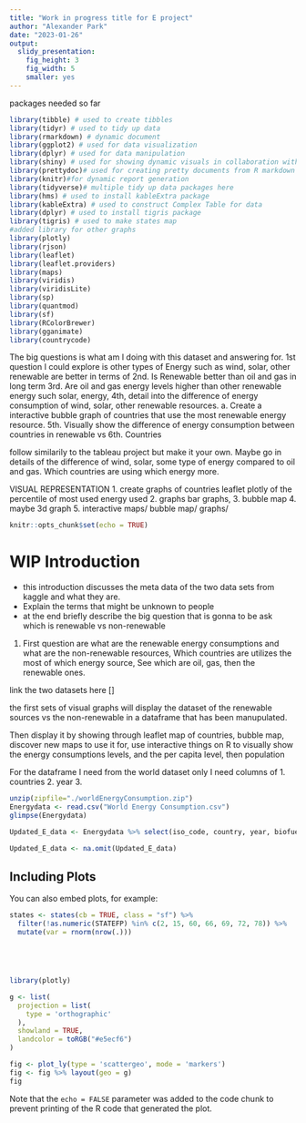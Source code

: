 ```yaml
---
title: "Work in progress title for E project"
author: "Alexander Park"
date: "2023-01-26"
output: 
  slidy_presentation: 
    fig_height: 3
    fig_width: 5
    smaller: yes
---
```

packages needed so far 
```r
library(tibble) # used to create tibbles
library(tidyr) # used to tidy up data
library(rmarkdown) # dynamic document 
library(ggplot2) # used for data visualization
library(dplyr) # used for data manipulation
library(shiny) # used for showing dynamic visuals in collaboration with ggvis
library(prettydoc)# used for creating pretty documents from R markdown
library(knitr)#for dynamic report generation
library(tidyverse)# multiple tidy up data packages here
library(hms) # used to install kableExtra package
library(kableExtra) # used to construct Complex Table for data
library(dplyr) # used to install tigris package
library(tigris) # used to make states map
#added library for other graphs
library(plotly)
library(rjson)
library(leaflet)
library(leaflet.providers)
library(maps)
library(viridis)
library(viridisLite)
library(sp)
library(quantmod)
library(sf)
library(RColorBrewer)
library(gganimate)
library(countrycode)

```

The big questions is what am I doing with this dataset and answering for. 
1st question I could explore is other types of Energy such as wind, solar, other renewable are better in terms of 
2nd. Is Renewable better than oil and gas in long term 
3rd. Are oil and gas energy levels higher than other renewable energy such solar, energy, 
4th, detail into the difference of energy consumption of wind, solar, other renewable resources. 
 a. Create a interactive bubble graph of countries that use the most renewable energy resource. 
5th. Visually show the difference of energy consumption between countries in renewable vs 
6th. Countries 

follow similarily to the tableau project but make it your own. Maybe go in details of the difference of wind, solar, some type of energy compared to oil and gas. Which countries are using which energy more. 


VISUAL REPRESENTATION 
1. create graphs of countries leaflet plotly of the percentile of most used energy used 
2. graphs bar graphs, 
3. bubble map 
4. maybe 3d graph 
5. interactive maps/ bubble map/ graphs/ 



```r
knitr::opts_chunk$set(echo = TRUE)

```

# WIP Introduction 

- this introduction discusses the meta data of the two data sets from kaggle and what they are. 
- Explain the terms that might be unknown to people
- at the end briefly describe the big question that is gonna to be ask which is renewable vs non-renewable 

1. First question are what are the renewable energy consumptions and what are the non-renewable resources, Which countries are utilizes the most of which energy source, See which are oil, gas, then the renewable ones. 

link the two datasets here [] 

the first sets of visual graphs will display the dataset of the renewable sources vs the non-renewable in a dataframe that has been manupulated. 

Then display it by showing through leaflet map of countries, bubble map, discover new maps to use it for, use interactive things on R to visually show the energy consumptions levels, and the per capita level, then population


For the dataframe I need from the world dataset only I need columns of 
1. countries 
2. year 
3. 

```r
unzip(zipfile="./worldEnergyConsumption.zip")
Energydata <- read.csv("World Energy Consumption.csv")
glimpse(Energydata)

Updated_E_data <- Energydata %>% select(iso_code, country, year, biofuel_electricity, hydro_electricity, nuclear_electricity, solar_electricity, wind_electricity, other_renewable_electricity, coal_electricity, gas_electricity, oil_electricity, biofuel_elec_per_capita, hydro_elec_per_capita, nuclear_elec_per_capita, solar_elec_per_capita, wind_elec_per_capita, coal_elec_per_capita, gas_elec_per_capita, oil_elec_per_capita, population)

Updated_E_data <- na.omit(Updated_E_data) 


```

## Including Plots

You can also embed plots, for example:

```r

states <- states(cb = TRUE, class = "sf") %>% 
  filter(!as.numeric(STATEFP) %in% c(2, 15, 60, 66, 69, 72, 78)) %>%
  mutate(var = rnorm(nrow(.)))





library(plotly)

g <- list(
  projection = list(
    type = 'orthographic'
  ),
  showland = TRUE,
  landcolor = toRGB("#e5ecf6")
)

fig <- plot_ly(type = 'scattergeo', mode = 'markers')
fig <- fig %>% layout(geo = g)
fig
```

Note that the `echo = FALSE` parameter was added to the code chunk to prevent printing of the R code that generated the plot.
